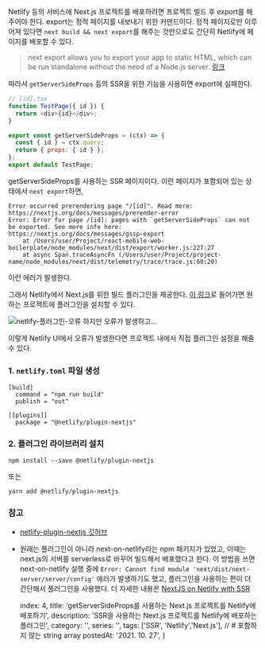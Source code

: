 
Netlify 등의 서비스에 Next.js 프로젝트를 배포하려면 프로젝트 빌드 후 export를 해주어야 한다. export는 정적 페이지를 내보내기 위한 커맨드이다. 정적 페이지로만 이루어져 있다면 `next build && next export`를 해주는 것만으로도 간단히 Netlify에 페이지를 배포할 수 있다.

> next export allows you to export your app to static HTML, which can be run standalone without the need of a Node.js server.
> [링크](https://nextjs.org/docs/advanced-features/static-html-export)

따라서 `getServerSideProps` 등의 SSR을 위한 기능을 사용하면 export에 실패한다.

```js
// [id].tsx
function TestPage({ id }) {
  return <div>{id}</div>;
}

export const getServerSideProps = (ctx) => {
  const { id } = ctx.query;
  return { props: { id } };
};
export default TestPage;
```
getServerSideProps를 사용하는 SSR 페이지이다. 이런 페이지가 포함되어 있는 상태에서 `next export`하면,

```
Error occurred prerendering page "/[id]". Read more: https://nextjs.org/docs/messages/prerender-error
Error: Error for page /[id]: pages with `getServerSideProps` can not be exported. See more info here: https://nextjs.org/docs/messages/gssp-export
    at /Users/user/Project/react-mobile-web-boilerplate/node_modules/next/dist/export/worker.js:227:27
    at async Span.traceAsyncFn (/Users/user/Project/project-name/node_modules/next/dist/telemetry/trace/trace.js:60:20)
```
이런 에러가 발생한다.

그래서 Netlify에서 Next.js를 위한 빌드 플러그인을 제공한다. [이 링크](http://app.netlify.com/plugins/@netlify/plugin-nextjs/install)로 들어가면 원하는 프로젝트에 플러그인을 설치할 수 있다.

![netlify-플러그인-오류](https://images.velog.io/images/ooooorobo/post/403935d7-1601-4dc2-a60b-589b4afea8c8/image.png)
하지만 오류가 발생하고...

이렇게 Netlify UI에서 오류가 발생한다면 프로젝트 내에서 직접 플러그인 설정을 해줄 수 있다.

### 1. `netlify.toml` 파일 생성

```
[build]
  command = "npm run build"
  publish = "out"

[[plugins]]
  package = "@netlify/plugin-nextjs"
```

### 2. 플러그인 라이브러리 설치
```
npm install --save @netlify/plugin-nextjs
```
또는
```
yarn add @netlify/plugin-nextjs
```

### 참고

- [netlify-plugin-nextjs 깃허브](https://github.com/netlify/netlify-plugin-nextjs/tree/v3#readme)
- 원래는 플러그인이 아니라 next-on-netlify라는 npm 패키지가 있었고, 이때는 next.js의 서버를 serverless로 바꾸어 빌드해서 배포했다고 한다. 이 방법을 쓰면 next-on-netlify 실행 중에 `Error: Cannot find module 'next/dist/next-server/server/config'` 에러가 발생하기도 했고, 플러그인을 사용하는 편이 더 간단해서 플러그인을 사용했다. 더 자세한 내용은 [NextJS on Netlify with SSR](https://medium.com/@finn.woelm/how-to-deploy-nextjs-on-netlify-with-server-side-rendering-9e8c06a06e77)

    index: 4,
    title: 'getServerSideProps를 사용하는 Next.js 프로젝트를 Netlify에 배포하기',
    description: 'SSR을 사용하는 Next.js 프로젝트를 Netlify에 배포하는 플러그인',
    category: '',
    series: '',
    tags: ['SSR', 'Netlify','Next.js'], // # 포함하지 않는 string array
    postedAt: '2021. 10. 27',
}